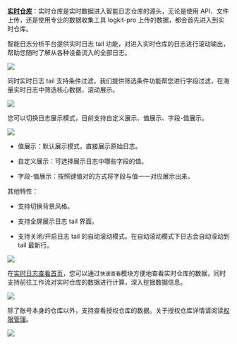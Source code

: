 [**实时仓库**](/insight/manual/4875/local-upload-log)：实时仓库是实时数据进入智能日志仓库的源头，无论是使用 API、文件上传，还是使用专业的数据收集工具 logkit-pro 上传的数据，都会首先进入到实时仓库。

智能日志分析平台提供实时日志 tail 功能，对进入实时仓库的日志进行滚动输出，帮助您随时了解从各种设备流入的全部日志。

![](https://pandora-kibana.qiniu.com/real/real_search.png)

同时实时日志 tail 支持条件过滤，我们提供筛选条件功能帮您进行字段过滤，在海量实时日志中筛选核心数据，滚动展示。

![](https://pandora-kibana.qiniu.com/real/real_filter.png)


您可以切换日志展示模式，目前支持自定义展示、值展示、字段-值展示。

![](https://pandora-kibana.qiniu.com/real/show_mode.png)

* 值展示：默认展示模式，直接展示原始日志。

* 自定义展示：可选择展示日志中哪些字段的值。

* 字段-值展示：按照键值对的方式将字段与值一一对应展示出来。

其他特性：

* 支持切换背景风格。

* 支持全屏展示日志 tail 界面。

* 支持关闭/开启日志 tail 的自动滚动模式。在自动滚动模式下日志会自动滚动到 tail 最新行。

![](https://pandora-kibana.qiniu.com/real/real_full.png)

在[实时日志查看首页](https://portal.qiniu.com/insight/nb/real/overview)，您可以通过`快速查看`模块方便地查看实时仓库的数据，同时支持前往工作流对实时仓库的数据进行计算，深入挖掘数据信息。

![](https://pandora-kibana.qiniu.com/real/quick_search.png)

除了账号本身的仓库以外，支持查看授权仓库的数据。关于授权仓库详情请阅读[权限管理](/insight/manual/4736/authorization)。

![](https://pandora-kibana.qiniu.com/real/quick_search_authorize.png)


